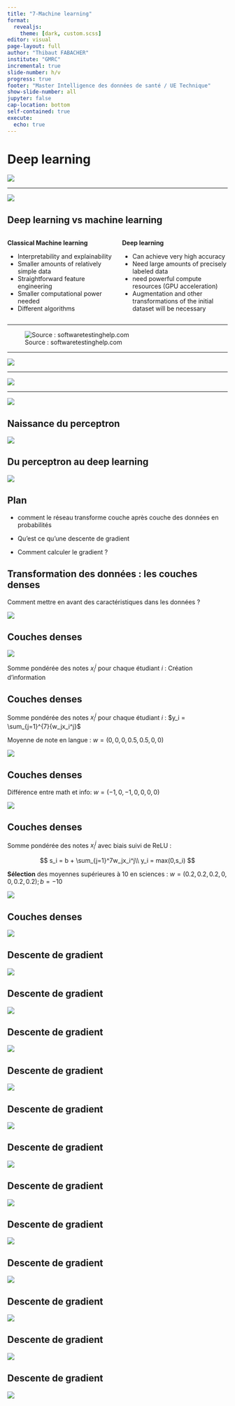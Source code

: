 ```yaml
---
title: "7-Machine learning"
format:
  revealjs: 
    theme: [dark, custom.scss] 
editor: visual
page-layout: full
author: "Thibaut FABACHER"
institute: "GMRC"
incremental: true
slide-number: h/v
progress: true
footer: "Master Intelligence des données de santé / UE Technique"
show-slide-number: all
jupyter: false
cap-location: bottom
self-contained: true
execute:
  echo: true
---
```


# Deep learning

![](images/Image1.png)

------------------------------------------------------------------------

![](images/Image3.png)

## Deep learning vs machine learning

::: columns
::: {.column width="50%"}
**Classical Machine learning**

-   Interpretability and explainability
-   Smaller amounts of relatively simple data
-   Straightforward feature engineering
-   Smaller computational power needed
-   Different algorithms 
:::

::: {.column width="50%"}
**Deep learning**

-   Can achieve very high accuracy
-    Need large amounts of precisely labeled data
-   need powerful compute resources (GPU acceleration)
-   Augmentation and other transformations of the initial dataset will
    be necessary
:::
:::

------------------------------------------------------------------------

![Source : softwaretestinghelp.com](images/DeepLearning.png)

------------------------------------------------------------------------

![](images/Image4.png)

------------------------------------------------------------------------

![](images/Image5.png)

------------------------------------------------------------------------

![](images/Image6.png){style="background-color "}

## Naissance du perceptron

![](images/Capture-06.PNG)

## Du perceptron au deep learning

![](images/Capture-07.PNG)

## Plan

-   comment le réseau transforme couche après couche des données en
    probabilités

-   Qu'est ce qu'une descente de gradient

-   Comment calculer le gradient ?

## Transformation des données : les couches denses

Comment mettre en avant des caractéristiques dans les données ?

![](images/Capture.PNG)

## Couches denses

![](images/Capture-01.PNG)

Somme pondérée des notes $x_i^j$ pour chaque étudiant $i$ : Création
d'information

## Couches denses

Somme pondérée des notes $x_i^j$ pour chaque étudiant $i$ :
$y_i = \sum_{j=1}^{7}{w_jx_i^j}$

Moyenne de note en langue : $w=(0,0,0,0.5,0.5,0,0)$

![](images/Capture-02.PNG)

## Couches denses

Différence entre math et info: $w=(-1,0,-1,0,0,0,0)$

![](images/Capture-03.PNG)

## Couches denses

Somme pondérée des notes $x_i^j$ avec biais suivi de ReLU :

$$
s_i = b + \sum_{j=1}^7w_jx_i^j\\
y_i = max(0,s_i)
$$

**Sélection** des moyennes supérieures à 10 en sciences :
$w=(0.2,0.2,0.2,0,0,0.2,0.2);b=-10$

![](images/Capture-04.PNG)

## Couches denses

![](images/Capture-05.PNG)

## Descente de gradient

![](images/Capture-08.PNG)

## Descente de gradient

![](images/Capture1-02.PNG)

## Descente de gradient

![](images/Capture2.PNG)

## Descente de gradient

![](images/Capture3-01.PNG)

## Descente de gradient


![](images/Capture4-02.PNG)

## Descente de gradient

![](images/Capture5-02.PNG)

## Descente de gradient

![](images/Capture6-02.PNG)

## Descente de gradient

![](images/Capture7-02.PNG)

## Descente de gradient

![](images/Capture8-01.PNG)

## Descente de gradient

![](images/Capture9-01.PNG)

## Descente de gradient

![](images/Capture10-01.PNG)

## Descente de gradient

![](images/Capture11-01.PNG)
